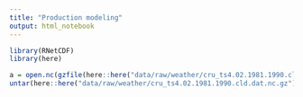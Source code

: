 ```yaml
---
title: "Production modeling"
output: html_notebook
---
```


```r
library(RNetCDF)
library(here)

a = open.nc(gzfile(here::here("data/raw/weather/cru_ts4.02.1981.1990.cld.dat.nc.gz")))
untar(here::here("data/raw/weather/cru_ts4.02.1981.1990.cld.dat.nc.gz"))
```


